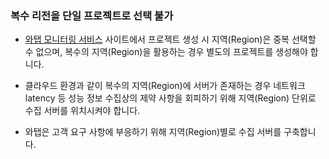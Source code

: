 ### 복수 리전을 단일 프로젝트로 선택 불가

* [와탭 모니터링 서비스](https://services.whatap.io) 사이트에서 프로젝트 생성 시 지역(Region)은 중복 선택할 수 없으며, 복수의 지역(Region)을 활용하는 경우 별도의 프로젝트를 생성해야 합니다.

* 클라우드 환경과 같이 복수의 지역(Region)에 서버가 존재하는 경우 네트워크 latency 등 성능 정보 수집상의 제약 사항을 회피하기 위해 지역(Region) 단위로 수집 서버를 위치시켜야 합니다.

* 와탭은 고객 요구 사항에 부응하기 위해 지역(Region)별로 수집 서버를 구축합니다.
